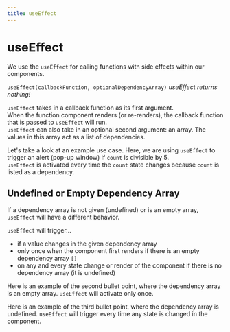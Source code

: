 ```yaml
---
title: useEffect
---
```



# useEffect

We use the `useEffect` for calling functions with side effects within our components. 

`useEffect(callbackFunction, optionalDependencyArray)` *useEffect returns nothing!*

`useEffect` takes in a callback function as its first argument.  
When the function component renders (or re-renders), the callback function that is passed to `useEffect` will run.  
`useEffect` can also take in an optional second argument: an array. The values in this array act as a list of dependencies. 

Let's take a look at an example use case. Here, we are using `useEffect` to trigger an alert (pop-up window) if `count` is divisible by 5.  
`useEffect` is activated every time the `count` state changes because `count` is listed as a dependency.

<Example code={useEffectWithDeps}/>

## Undefined or Empty Dependency Array

If a dependency array is not given (undefined) or is an empty array, `useEffect` will have a different behavior. 

`useEffect` will trigger... 

- if a value changes in the given dependency array
- only once when the component first renders if there is an empty dependency array `[]`
- on any and every state change or render of the component if there is no dependency array (it is undefined)

Here is an example of the second bullet point, where the dependency array is an empty array. 
`useEffect` will activate only once. 

<Example code={useEffectWithEmptyDeps}/>

Here is an example of the third bullet point, where the dependency array is undefined. 
`useEffect` will trigger every time any state is changed in the component.

<Example code={useEffect}/>